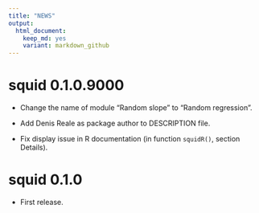 ```yaml
---
title: "NEWS"
output: 
  html_document: 
    keep_md: yes
    variant: markdown_github
---
```


# squid 0.1.0.9000

* Change the name of module "Random slope" to "Random regression".

* Add Denis Reale as package author to DESCRIPTION file. 

* Fix display issue in R documentation (in function `squidR()`, section Details).


# squid 0.1.0

* First release.
